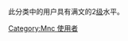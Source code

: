 此分类中的用户具有满文的2[[Wikipedia:巴別#開始使用巴別語言模板|级]]水平。
{{Commonscat|User mnc-2}}

[[Category:Mnc_使用者|Category:Mnc 使用者]]